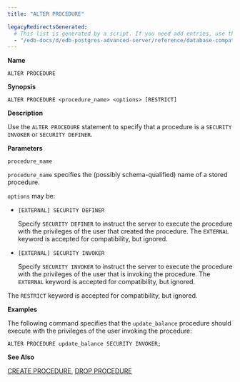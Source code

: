 ```yaml
---
title: "ALTER PROCEDURE"

legacyRedirectsGenerated:
  # This list is generated by a script. If you need add entries, use the `legacyRedirects` key.
  - "/edb-docs/d/edb-postgres-advanced-server/reference/database-compatibility-for-oracle-developers-reference-guide/11/Database_Compatibility_for_Oracle_Developers_Reference_Guide.1.019.html"
---
```


<div id="alter_procedure" class="registered_link"></div>

**Name**

`ALTER PROCEDURE`

**Synopsis**

```text
ALTER PROCEDURE <procedure_name> <options> [RESTRICT]
```

**Description**

Use the `ALTER PROCEDURE` statement to specify that a procedure is a `SECURITY INVOKER` or `SECURITY DEFINER`.

**Parameters**

`procedure_name`

 `procedure_name` specifies the (possibly schema-qualified) name of a stored procedure.

`options` may be:

-   `[EXTERNAL] SECURITY DEFINER`

    Specify `SECURITY DEFINER` to instruct the server to execute the procedure with the privileges of the user that created the procedure. The `EXTERNAL` keyword is accepted for compatibility, but ignored.

-   `[EXTERNAL] SECURITY INVOKER`

    Specify `SECURITY INVOKER` to instruct the server to execute the procedure with the privileges of the user that is invoking the procedure. The `EXTERNAL` keyword is accepted for compatibility, but ignored.

The `RESTRICT` keyword is accepted for compatibility, but ignored.

**Examples**

The following command specifies that the `update_balance` procedure should execute with the privileges of the user invoking the procedure:

```text
ALTER PROCEDURE update_balance SECURITY INVOKER;
```

**See Also**

[CREATE PROCEDURE](28_create_procedure/#create_procedure), [DROP PROCEDURE](50_drop_procedure/#drop_procedure)
